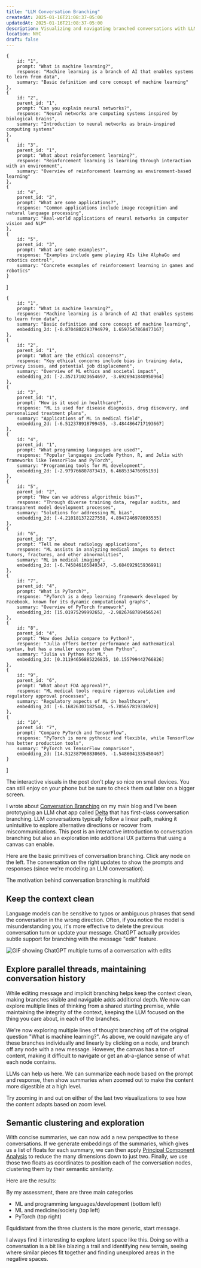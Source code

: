 ```yaml
---
title: "LLM Conversation Branching"
createdAt: 2025-01-16T21:08:37-05:00
updatedAt: 2025-01-16T21:08:37-05:00
description: Visualizing and navigating branched conversations with LLMs and embeddings
location: NYC
draft: false
---
```


    {
        id: "1",
        prompt: "What is machine learning?",
        response: "Machine learning is a branch of AI that enables systems to learn from data",
        summary: "Basic definition and core concept of machine learning"
    },
    {
        id: "2",
        parent_id: "1",
        prompt: "Can you explain neural networks?",
        response: "Neural networks are computing systems inspired by biological brains",
        summary: "Introduction to neural networks as brain-inspired computing systems"
    },
    {
        id: "3",
        parent_id: "1",
        prompt: "What about reinforcement learning?",
        response: "Reinforcement learning is learning through interaction with an environment",
        summary: "Overview of reinforcement learning as environment-based learning"
    },
    {
        id: "4",
        parent_id: "2",
        prompt: "What are some applications?",
        response: "Common applications include image recognition and natural language processing",
        summary: "Real-world applications of neural networks in computer vision and NLP"
    },
    {
        id: "5",
        parent_id: "3",
        prompt: "What are some examples?",
        response: "Examples include game playing AIs like AlphaGo and robotics control",
        summary: "Concrete examples of reinforcement learning in games and robotics"
    }
]

    {
        id: "1",
        prompt: "What is machine learning?",
        response: "Machine learning is a branch of AI that enables systems to learn from data",
        summary: "Basic definition and core concept of machine learning",
        embedding_2d: [-0.8704802293794979, 1.6597547868477167]
    },
    {
        id: "2",
        parent_id: "1",
        prompt: "What are the ethical concerns?",
        response: "Key ethical concerns include bias in training data, privacy issues, and potential job displacement",
        summary: "Overview of ML ethics and societal impact",
        embedding_2d: [-2.357171023654697, -3.6926941840950964]
    },
    {
        id: "3",
        parent_id: "1",
        prompt: "How is it used in healthcare?",
        response: "ML is used for disease diagnosis, drug discovery, and personalized treatment plans",
        summary: "Applications of ML in medical field",
        embedding_2d: [-6.512378918799455, -3.4844864717193667]
    },
    {
        id: "4",
        parent_id: "1",
        prompt: "What programming languages are used?",
        response: "Popular languages include Python, R, and Julia with frameworks like TensorFlow and PyTorch",
        summary: "Programming tools for ML development",
        embedding_2d: [-2.979766807873413, 6.468533476095193]
    },
    {
        id: "5",
        parent_id: "2",
        prompt: "How can we address algorithmic bias?",
        response: "Through diverse training data, regular audits, and transparent model development processes",
        summary: "Solutions for addressing ML bias",
        embedding_2d: [-4.210181372227558, 4.8947246978693535]
    },
    {
        id: "6",
        parent_id: "3",
        prompt: "Tell me about radiology applications",
        response: "ML assists in analyzing medical images to detect tumors, fractures, and other abnormalities",
        summary: "ML in medical imaging",
        embedding_2d: [-6.745846105849347, -5.684692915936991]
    },
    {
        id: "7",
        parent_id: "4",
        prompt: "What is PyTorch?",
        response: "PyTorch is a deep learning framework developed by Facebook, known for its dynamic computational graphs",
        summary: "Overview of PyTorch framework",
        embedding_2d: [15.01975299992652, -2.9826768789456524]
    },
    {
        id: "8",
        parent_id: "4",
        prompt: "How does Julia compare to Python?",
        response: "Julia offers better performance and mathematical syntax, but has a smaller ecosystem than Python",
        summary: "Julia vs Python for ML",
        embedding_2d: [0.31194656885226835, 10.155799442766826]
    },
    {
        id: "9",
        parent_id: "6",
        prompt: "What about FDA approval?",
        response: "ML medical tools require rigorous validation and regulatory approval processes",
        summary: "Regulatory aspects of ML in healthcare",
        embedding_2d: [-6.16826307182544, -5.785657819336929]
    },
    {
        id: "10",
        parent_id: "7",
        prompt: "Compare PyTorch and TensorFlow",
        response: "PyTorch is more pythonic and flexible, while TensorFlow has better production tools",
        summary: "PyTorch vs TensorFlow comparison",
        embedding_2d: [14.512387960830605, -1.5486041335450467]
    }
]


<Alert type="tip" mobileOnly>
  The interactive visuals in the post don't play so nice on small devices.
  You can still enjoy on your phone but be sure to check them out later on a bigger screen.
</Alert>

I wrote about [Conversation Branching](https://www.danielcorin.com/posts/2024/conversation-branching/) on my main blog and I've been prototyping an LLM chat app called [Delta](https://www.danielcorin.com/projects/delta/) that has first-class conversation branching.
LLM conversations typically follow a linear path, making it unintuitive to explore alternative directions or recover from miscommunications.
This post is an interactive introduction to conversation branching but also an exploration into additional UX patterns that using a canvas can enable.


Here are the basic primitives of conversation branching.
Click any node on the left.
The conversation on the right updates to show the prompts and responses (since we're modeling an LLM conversation).


<ChatAndTree messages={messages} client:load />

The motivation behind conversation branching is multifold

## Keep the context clean

Language models can be sensitive to typos or ambiguous phrases that send the conversation in the wrong direction.
Often, if you notice the model is misunderstanding you, it's more effective to delete the previous conversation turn or update your message.
ChatGPT actually provides subtle support for branching with the message "edit" feature.

![GIF showing ChatGPT multiple turns of a conversation with edits](images/chatgpt.gif)

## Explore parallel threads, maintaining conversation history

While editing message and implicit branching helps keep the context clean, making branches visible and navigable adds additional depth.
We now can explore multiple lines of thinking from a shared starting premise, while maintaining the integrity of the context, keeping the LLM focused on the thing you care about, in each of the branches.


<ZoomableTree messages={moreMessages} client:load />

We're now exploring multiple lines of thought branching off of the original question "What is machine learning?".
As above, we could navigate any of these branches individually and linearly by clicking on a node, and branch off any node with a new message.
However, the canvas has a ton of content, making it difficult to navigate or get an at-a-glance sense of what each node contains.

LLMs can help us here.
We can summarize each node based on the prompt and response, then show summaries when zoomed out to make the content more digestible at a high level.

<ZoomableTree messages={moreMessages} summaryZoomLevel={0.9} client:load />

Try zooming in and out on either of the last two visualizations to see how the content adapts based on zoom level.

## Semantic clustering and exploration

With concise summaries, we can now add a new perspective to these conversations.
If we generate embeddings of the summaries, which gives us a list of floats for each summary, we can then apply [Principal Component Analysis](https://en.wikipedia.org/wiki/Principal_component_analysis) to reduce the many dimensions down to just two.
Finally, we use those two floats as coordinates to position each of the conversation nodes, clustering them by their semantic similarity.

Here are the results:


<ClusteredTree messages={moreMessages} client:load />

By my assessment, there are three main categories

- ML and programming languages/development (bottom left)
- ML and medicine/society (top left)
- PyTorch (top right)

Equidistant from the three clusters is the more generic, start message.

I always find it interesting to explore latent space like this.
Doing so with a conversation is a bit like blazing a trail and identifying new terrain, seeing where similar pieces fit together and finding unexplored areas in the negative spaces.

